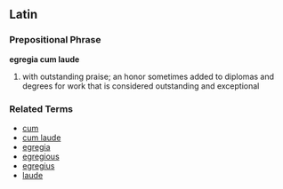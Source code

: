 ==Latin==
===Prepositional Phrase===
'''egregia cum laude'''

# with outstanding praise; an honor sometimes added to diplomas and degrees for work that is considered outstanding and exceptional

===Related Terms===
*[[cum]]
*[[cum laude]]
*[[egregia]]
*[[egregious]]
*[[egregius]]
*[[laude]]